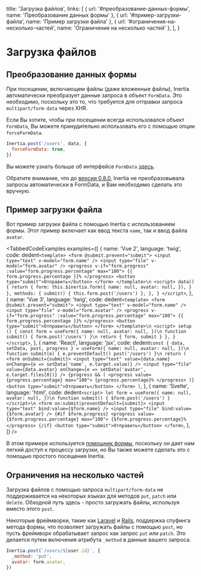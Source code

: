 
  title: 'Загрузка файлов',
  links: [
    { url: '#преобразование-данных-формы', name: 'Преобразование данных формы' },
    { url: '#пример-загрузки-файла', name: 'Пример загрузки файла' },
    { url: '#ограничения-на-несколько-частей', name: 'Ограничения на несколько частей' },
  ],
}

# Загрузка файлов

## Преобразование данных формы

При посещении, включающем файлы (даже вложенные файлы), Inertia автоматически преобразует данные запроса в объект `FormData`. Это необходимо, поскольку это то, что требуется для отправки запроса `multipart/form-data` через XHR.

Если Вы хотите, чтобы при посещении всегда использовался объект `FormData`, Вы можете принудительно использовать его с помощью опции `forceFormData`.

```js
Inertia.post('/users', data, {
  forceFormData: true,
})
```

Вы можете узнать больше об интерфейсе `FormData` [здесь](https://developer.mozilla.org/en-US/docs/Web/API/FormData).

<Notice>
  Обратите внимание, что до <a href="/releases/inertia-0.8.0">версии 0.8.0</a>, Inertia не преобразовывала запросы автоматически в <inlineCode>FormData</inlineCode>, и Вам необходимо сделать это вручную.
</Notice>

## Пример загрузки файла

Вот пример загрузки файла с помощью Inertia с использованием формы. Этот пример включает как ввод текста `name`, так и ввод файла `avatar`.

<TabbedCodeExamples
  examples={[
    {
      name: 'Vue 2',
      language: 'twig',
      code: dedent`
        <template>
          <form @submit.prevent="submit">
            <input type="text" v-model="form.name" />
            <input type="file" v-model="form.avatar" />
            <progress v-if="form.progress" :value="form.progress.percentage" max="100">
              {{ form.progress.percentage }}%
            </progress>
            <button type="submit">Отправить</button>
          </form>
        </template>\n
        <script>
          data() {
            return {
              form: this.$inertia.form({
                name: null,
                avatar: null,
              }),
            }
          },
          methods: {
            submit() {
              this.form.post('/users')
            },
          },
        }
        </script>
      `,
    },
    {
      name: 'Vue 3',
      language: 'twig',
      code: dedent`
        <template>
          <form @submit.prevent="submit">
            <input type="text" v-model="form.name" />
            <input type="file" v-model="form.avatar" />
            <progress v-if="form.progress" :value="form.progress.percentage" max="100">
              {{ form.progress.percentage }}%
            </progress>
            <button type="submit">Отправить</button>
          </form>
        </template>\n
        <script>
          setup () {
            const form = useForm({
              name: null,
              avatar: null,
            })\n
            function submit() {
              form.post('/users')
            }\n
            return { form, submit }
          },
        }
        </script>
      `,
    },
    {
      name: 'React',
      language: 'jsx',
      code: dedent`
        const { data, setData, post, progress } = useForm({
          name: null,
          avatar: null,
        })\n
        function submit(e) {
          e.preventDefault()
          post('/users')
        }\n
        return (
          <form onSubmit={submit}>
            <input type="text" value={data.name} onChange={e => setData('name', e.target.value)} />
            <input type="file" value={data.avatar} onChange={e => setData('avatar', e.target.files[0])} />
            {progress && (
              <progress value={progress.percentage} max="100">
                {progress.percentage}%
              </progress>
            )}
            <button type="submit">Отправить</button>
          </form>
        )
      `,
    },
    {
      name: 'Svelte',
      language: 'html',
      code: dedent`
        <script>
        let form = useForm({
          name: null,
          avatar: null,
        })\n
        function submit() {
          $form.post('/users')
        }
        </script>\n
        <form on:submit|preventDefault={submit}>
          <input type="text" bind:value={$form.name} />
          <input type="file" bind:value={$form.avatar} />
          {#if $form.progress}
            <progress value={$form.progress.percentage} max="100">
              {$form.progress.percentage}%
            </progress>
          {/if}
          <button type="submit">Отправить</button>
        </form>
      `,
    },
  ]}
/>

В этом примере используется [помощник формы](/forms#form-helper), поскольку он дает нам легкий доступ к процессу загрузки, но Вы также можете сделать это с помощью простого посещения Inertia.

## Ограничения на несколько частей

Загрузка файлов с помощью запроса `multipart/form-data` не поддерживается на некоторых языках для методов `put`, `patch` или `delete`. Обходной путь здесь - просто загружать файлы, используя вместо этого `post`.

Некоторые фреймворки, такие как <a href="https://laravel.com/docs/8.x/routing#form-method-spoofing">Laravel</a> и <a href="https://guides.rubyonrails.org/form_helpers.html#how-do-forms-with-patch-put-or-delete-methods-work-questionmark">Rails</a>, поддержка спуфинга метода формы, что позволяет загружать файлы с помощью `post`, но пусть фреймворк обрабатывает запрос как запрос `put` или `patch`. Это делается путем включения атрибута `_method` в данные вашего запроса.

```js
Inertia.post(`/users/${user.id}`, {
  _method: 'put',
  avatar: form.avatar,
})
```
